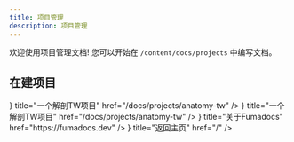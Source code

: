 ```yaml
---
title: 项目管理
description: 项目管理
---
```



欢迎使用项目管理文档! 您可以开始在 `/content/docs/projects` 中编写文档。

## 在建项目

<Cards>
  <Card
    icon={<BrainIcon />}
    title="一个解剖TW项目"
    href="/docs/projects/anatomy-tw"
  />
  <Card
    icon={<BrainIcon />}
    title="一个解剖TW项目"
    href="/docs/projects/anatomy-tw"
  />
  <Card
    icon={<MoonIcon />}
    title="关于Fumadocs"
    href="https://fumadocs.dev"
  />
  <Card
    icon={<HomeIcon />}
    title="返回主页"
    href="/"
  />

</Cards>
